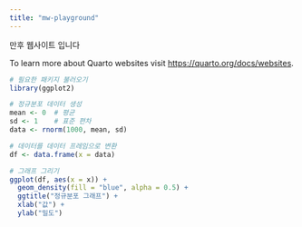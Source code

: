 ```yaml
---
title: "mw-playground"
---
```


만후 웹사이트 입니다

To learn more about Quarto websites visit <https://quarto.org/docs/websites>.

```r
# 필요한 패키지 불러오기
library(ggplot2)

# 정규분포 데이터 생성
mean <- 0  # 평균
sd <- 1    # 표준 편차
data <- rnorm(1000, mean, sd)

# 데이터를 데이터 프레임으로 변환
df <- data.frame(x = data)

# 그래프 그리기
ggplot(df, aes(x = x)) +
  geom_density(fill = "blue", alpha = 0.5) +
  ggtitle("정규분포 그래프") +
  xlab("값") +
  ylab("밀도")

```

